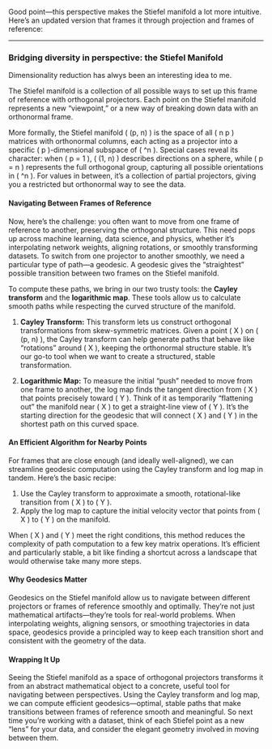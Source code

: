 Good point—this perspective makes the Stiefel manifold a lot more intuitive. Here’s an updated version that frames it through projection and frames of reference:

---

### Bridging diversity in perspective: the Stiefel Manifold

Dimensionality reduction has alwys been an interesting idea to me. 

The Stiefel manifold is a collection of all possible ways to set up this frame of reference with orthogonal projectors. Each point on the Stiefel manifold represents a new "viewpoint," or a new way of breaking down data with an orthonormal frame.

More formally, the Stiefel manifold \( \text{St}(p, n) \) is the space of all \( n \times p \) matrices with orthonormal columns, each acting as a projector into a specific \( p \)-dimensional subspace of \( \mathbb{R}^n \). Special cases reveal its character: when \( p = 1 \), \( \text{St}(1, n) \) describes directions on a sphere, while \( p = n \) represents the full orthogonal group, capturing all possible orientations in \( \mathbb{R}^n \). For values in between, it’s a collection of partial projectors, giving you a restricted but orthonormal way to see the data.

#### Navigating Between Frames of Reference

Now, here’s the challenge: you often want to move from one frame of reference to another, preserving the orthogonal structure. This need pops up across machine learning, data science, and physics, whether it's interpolating network weights, aligning rotations, or smoothly transforming datasets. To switch from one projector to another smoothly, we need a particular type of path—a geodesic. A geodesic gives the "straightest" possible transition between two frames on the Stiefel manifold.

To compute these paths, we bring in our two trusty tools: the **Cayley transform** and the **logarithmic map**. These tools allow us to calculate smooth paths while respecting the curved structure of the manifold.

1. **Cayley Transform:** This transform lets us construct orthogonal transformations from skew-symmetric matrices. Given a point \( X \) on \( \text{St}(p, n) \), the Cayley transform can help generate paths that behave like "rotations" around \( X \), keeping the orthonormal structure stable. It’s our go-to tool when we want to create a structured, stable transformation.

2. **Logarithmic Map:** To measure the initial “push” needed to move from one frame to another, the log map finds the tangent direction from \( X \) that points precisely toward \( Y \). Think of it as temporarily “flattening out” the manifold near \( X \) to get a straight-line view of \( Y \). It’s the starting direction for the geodesic that will connect \( X \) and \( Y \) in the shortest path on this curved space.

#### An Efficient Algorithm for Nearby Points

For frames that are close enough (and ideally well-aligned), we can streamline geodesic computation using the Cayley transform and log map in tandem. Here’s the basic recipe:

1. Use the Cayley transform to approximate a smooth, rotational-like transition from \( X \) to \( Y \).
2. Apply the log map to capture the initial velocity vector that points from \( X \) to \( Y \) on the manifold.

When \( X \) and \( Y \) meet the right conditions, this method reduces the complexity of path computation to a few key matrix operations. It’s efficient and particularly stable, a bit like finding a shortcut across a landscape that would otherwise take many more steps.

#### Why Geodesics Matter

Geodesics on the Stiefel manifold allow us to navigate between different projectors or frames of reference smoothly and optimally. They’re not just mathematical artifacts—they’re tools for real-world problems. When interpolating weights, aligning sensors, or smoothing trajectories in data space, geodesics provide a principled way to keep each transition short and consistent with the geometry of the data.

#### Wrapping It Up

Seeing the Stiefel manifold as a space of orthogonal projectors transforms it from an abstract mathematical object to a concrete, useful tool for navigating between perspectives. Using the Cayley transform and log map, we can compute efficient geodesics—optimal, stable paths that make transitions between frames of reference smooth and meaningful. So next time you’re working with a dataset, think of each Stiefel point as a new “lens” for your data, and consider the elegant geometry involved in moving between them.